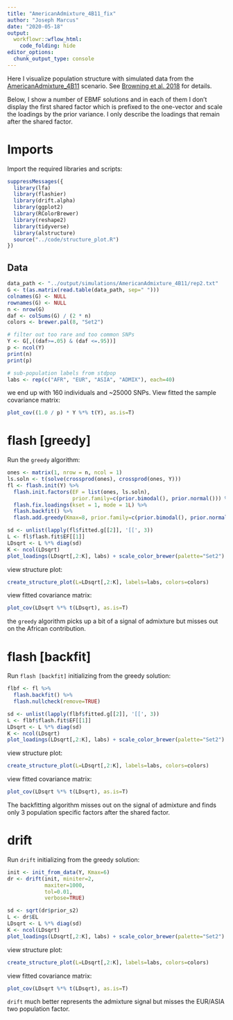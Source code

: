 ```yaml
---
title: "AmericanAdmixture_4B11_fix"
author: "Joseph Marcus"
date: "2020-05-18"
output:
  workflowr::wflow_html:
    code_folding: hide
editor_options:
  chunk_output_type: console
---
```


Here I visualize population structure with simulated data from the [AmericanAdmixture_4B11](https://stdpopsim.readthedocs.io/en/latest/catalog.html#sec_catalog_homsap_models_americanadmixture_4b11) scenario. See [Browning et al. 2018](https://journals.plos.org/plosgenetics/article?id=10.1371/journal.pgen.1007385) for details.

Below, I show a number of EBMF solutions and in each of them I don't display the first shared factor which is prefixed to the one-vector and scale the loadings by the prior variance. I only describe the loadings that remain after the shared factor.

# Imports

Import the required libraries and scripts:

```r
suppressMessages({
  library(lfa)
  library(flashier)
  library(drift.alpha)
  library(ggplot2)
  library(RColorBrewer)
  library(reshape2)
  library(tidyverse)
  library(alstructure)
  source("../code/structure_plot.R")
})
```

## Data

```r
data_path <- "../output/simulations/AmericanAdmixture_4B11/rep2.txt"
G <- t(as.matrix(read.table(data_path, sep=" ")))
colnames(G) <- NULL
rownames(G) <- NULL
n <- nrow(G)
daf <- colSums(G) / (2 * n)
colors <- brewer.pal(8, "Set2")

# filter out too rare and too common SNPs
Y <- G[,((daf>=.05) & (daf <=.95))]
p <- ncol(Y)
print(n)
print(p)

# sub-population labels from stdpop
labs <- rep(c("AFR", "EUR", "ASIA", "ADMIX"), each=40)
```

we end up with 160 individuals and ~25000 SNPs. View fitted the sample covariance matrix:

```r
plot_cov((1.0 / p) * Y %*% t(Y), as.is=T)
```

# flash [greedy]

Run the `greedy` algorithm:

```r
ones <- matrix(1, nrow = n, ncol = 1)
ls.soln <- t(solve(crossprod(ones), crossprod(ones, Y)))
fl <- flash.init(Y) %>%
  flash.init.factors(EF = list(ones, ls.soln), 
                     prior.family=c(prior.bimodal(), prior.normal())) %>%
  flash.fix.loadings(kset = 1, mode = 1L) %>%
  flash.backfit() %>%
  flash.add.greedy(Kmax=8, prior.family=c(prior.bimodal(), prior.normal()))

sd <- unlist(lapply(fl$fitted.g[[2]], '[[', 3))
L <- fl$flash.fit$EF[[1]]
LDsqrt <- L %*% diag(sd)
K <- ncol(LDsqrt)
plot_loadings(LDsqrt[,2:K], labs) + scale_color_brewer(palette="Set2")
```

view structure plot:

```r
create_structure_plot(L=LDsqrt[,2:K], labels=labs, colors=colors)
```

view fitted covariance matrix:

```r
plot_cov(LDsqrt %*% t(LDsqrt), as.is=T)
```

the `greedy` algorithm picks up a bit of a signal of admixture but misses out on the African contribution.

# flash [backfit]

Run `flash [backfit]` initializing from the greedy solution:

```r
flbf <- fl %>% 
  flash.backfit() %>% 
  flash.nullcheck(remove=TRUE)

sd <- unlist(lapply(flbf$fitted.g[[2]], '[[', 3))
L <- flbf$flash.fit$EF[[1]]
LDsqrt <- L %*% diag(sd)
K <- ncol(LDsqrt)
plot_loadings(LDsqrt[,2:K], labs) + scale_color_brewer(palette="Set2")
```

view structure plot:

```r
create_structure_plot(L=LDsqrt[,2:K], labels=labs, colors=colors)
```

view fitted covariance matrix:

```r
plot_cov(LDsqrt %*% t(LDsqrt), as.is=T)
```

The backfitting algorithm misses out on the signal of admixture and finds only 3 population specific factors after the shared factor.

# drift

Run `drift` initializing from the greedy solution:

```r
init <- init_from_data(Y, Kmax=6)
dr <- drift(init, miniter=2, 
            maxiter=1000, 
            tol=0.01, 
            verbose=TRUE)

sd <- sqrt(dr$prior_s2)
L <- dr$EL
LDsqrt <- L %*% diag(sd)
K <- ncol(LDsqrt)
plot_loadings(LDsqrt[,2:K], labs) + scale_color_brewer(palette="Set2")
```

view structure plot:

```r
create_structure_plot(L=LDsqrt[,2:K], labels=labs, colors=colors)
```

view fitted covariance matrix:

```r
plot_cov(LDsqrt %*% t(LDsqrt), as.is=T)
```

`drift` much better represents the admixture signal but misses the EUR/ASIA two population factor.